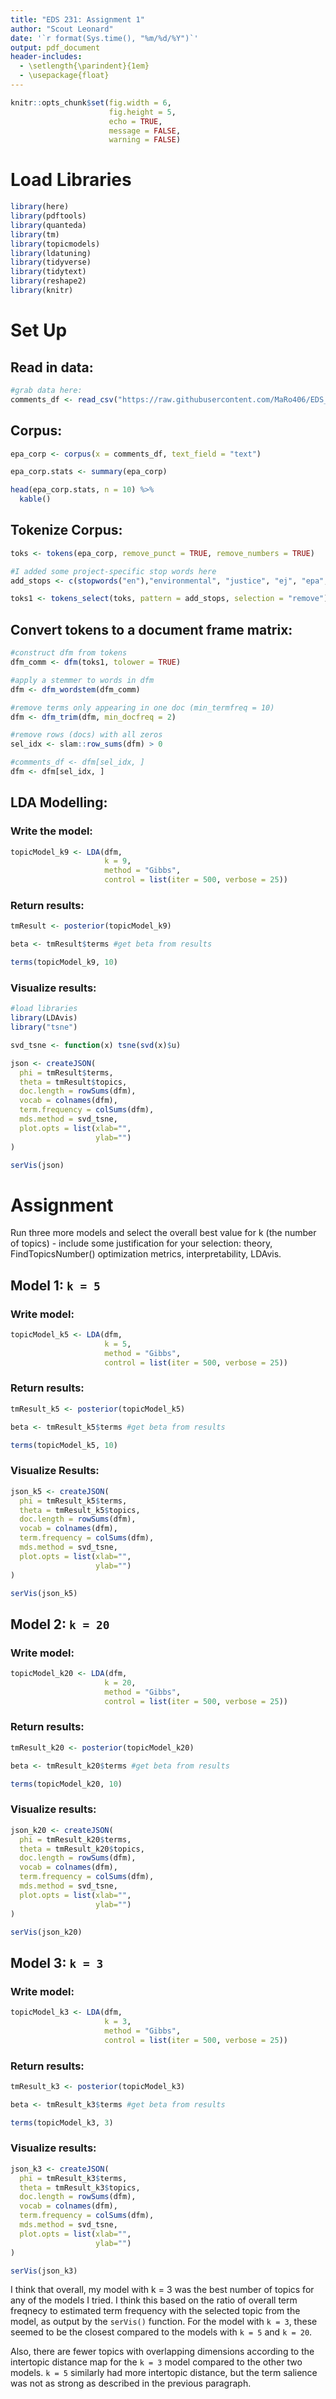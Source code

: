 ```yaml
---
title: "EDS 231: Assignment 1"
author: "Scout Leonard"
date: '`r format(Sys.time(), "%m/%d/%Y")`'
output: pdf_document
header-includes:
  - \setlength{\parindent}{1em}
  - \usepackage{float}
---
```


```r
knitr::opts_chunk$set(fig.width = 6, 
                      fig.height = 5, 
                      echo = TRUE, 
                      message = FALSE, 
                      warning = FALSE)
```

# Load Libraries 

```r
library(here)
library(pdftools)
library(quanteda)
library(tm)
library(topicmodels)
library(ldatuning)
library(tidyverse)
library(tidytext)
library(reshape2)
library(knitr)
```

# Set Up

## Read in data: 

```r
#grab data here: 
comments_df <- read_csv("https://raw.githubusercontent.com/MaRo406/EDS_231-text-sentiment/main/dat/comments_df.csv")
```

## Corpus: 

```r
epa_corp <- corpus(x = comments_df, text_field = "text")

epa_corp.stats <- summary(epa_corp)

head(epa_corp.stats, n = 10) %>% 
  kable()
```

## Tokenize Corpus: 

```r
toks <- tokens(epa_corp, remove_punct = TRUE, remove_numbers = TRUE)

#I added some project-specific stop words here
add_stops <- c(stopwords("en"),"environmental", "justice", "ej", "epa", "public", "comment")

toks1 <- tokens_select(toks, pattern = add_stops, selection = "remove")
```

## Convert tokens to a document frame matrix:

```r
#construct dfm from tokens
dfm_comm <- dfm(toks1, tolower = TRUE)

#apply a stemmer to words in dfm
dfm <- dfm_wordstem(dfm_comm)

#remove terms only appearing in one doc (min_termfreq = 10)
dfm <- dfm_trim(dfm, min_docfreq = 2) 

#remove rows (docs) with all zeros
sel_idx <- slam::row_sums(dfm) > 0 

#comments_df <- dfm[sel_idx, ]
dfm <- dfm[sel_idx, ]
```

## LDA Modelling: 

### Write the model: 

```r
topicModel_k9 <- LDA(dfm,
                     k = 9,
                     method = "Gibbs",
                     control = list(iter = 500, verbose = 25))
```

### Return results:

```r
tmResult <- posterior(topicModel_k9)

beta <- tmResult$terms #get beta from results

terms(topicModel_k9, 10)
```

### Visualize results: 

```r
#load libraries
library(LDAvis)
library("tsne")

svd_tsne <- function(x) tsne(svd(x)$u)

json <- createJSON(
  phi = tmResult$terms,
  theta = tmResult$topics,
  doc.length = rowSums(dfm),
  vocab = colnames(dfm),
  term.frequency = colSums(dfm),
  mds.method = svd_tsne,
  plot.opts = list(xlab="",
                   ylab="")
)

serVis(json)
```

# Assignment

Run three more models and select the overall best value for k (the number of topics) - include some justification for your selection: theory, FindTopicsNumber() optimization metrics, interpretability, LDAvis. 

## Model 1: `k = 5`

### Write model:

```r
topicModel_k5 <- LDA(dfm,
                     k = 5,
                     method = "Gibbs",
                     control = list(iter = 500, verbose = 25))
```

### Return results:

```r
tmResult_k5 <- posterior(topicModel_k5)

beta <- tmResult_k5$terms #get beta from results

terms(topicModel_k5, 10)
```

### Visualize Results:

```r
json_k5 <- createJSON(
  phi = tmResult_k5$terms,
  theta = tmResult_k5$topics,
  doc.length = rowSums(dfm),
  vocab = colnames(dfm),
  term.frequency = colSums(dfm),
  mds.method = svd_tsne,
  plot.opts = list(xlab="",
                   ylab="")
)

serVis(json_k5)
```

## Model 2: `k = 20`

### Write model:

```r
topicModel_k20 <- LDA(dfm,
                     k = 20,
                     method = "Gibbs",
                     control = list(iter = 500, verbose = 25))
```


### Return results:

```r
tmResult_k20 <- posterior(topicModel_k20)

beta <- tmResult_k20$terms #get beta from results

terms(topicModel_k20, 10)
```

### Visualize results:

```r
json_k20 <- createJSON(
  phi = tmResult_k20$terms,
  theta = tmResult_k20$topics,
  doc.length = rowSums(dfm),
  vocab = colnames(dfm),
  term.frequency = colSums(dfm),
  mds.method = svd_tsne,
  plot.opts = list(xlab="",
                   ylab="")
)

serVis(json_k20)
```

## Model 3: `k = 3`

### Write model:

```r
topicModel_k3 <- LDA(dfm,
                     k = 3,
                     method = "Gibbs",
                     control = list(iter = 500, verbose = 25))
```

### Return results:

```r
tmResult_k3 <- posterior(topicModel_k3)

beta <- tmResult_k3$terms #get beta from results

terms(topicModel_k3, 3)
```

### Visualize results:

```r
json_k3 <- createJSON(
  phi = tmResult_k3$terms,
  theta = tmResult_k3$topics,
  doc.length = rowSums(dfm),
  vocab = colnames(dfm),
  term.frequency = colSums(dfm),
  mds.method = svd_tsne,
  plot.opts = list(xlab="",
                   ylab="")
)

serVis(json_k3)
```

I think that overall, my model with k = 3 was the best number of topics for any of the models I tried. I think this based on the ratio of overall term freqnecy to estimated term frequency with the selected topic from the model, as output by the `serVis()` function. For the model with `k = 3`,  these seemed to be the closest compared to the models with `k = 5` and `k = 20`. 

Also, there are fewer topics with overlapping dimensions according to the intertopic distance map for the `k = 3` model compared to the other two models. `k = 5` similarly had more intertopic distance, but the term salience was not as strong as described in the previous paragraph. 